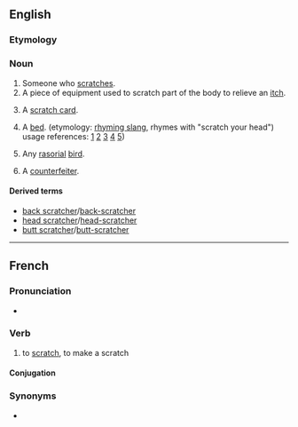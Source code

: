 {{also|Scratcher}}

==English==

===Etymology===
{{suffix|scratch|er|lang=en}}

===Noun===
{{en-noun}}

# Someone who [[scratch]]es.
# A piece of equipment used to scratch part of the body to relieve an [[itch]].
# {{lb|en|lottery}} A [[scratch card]].
# A [[bed]]. (etymology: [[rhyming slang]], rhymes with "scratch your head") usage references: [http://theproject366things.blogspot.com/2010/09/thing-158-milk-market.html] [http://publicaddress.net/default,4110.sm] [http://www.triskelartscentre.ie/issc/] [http://www.boards.ie/vbulletin/showthread.php?t=2056009813] [http://www.druidschool.com/site/1030100/page/901713])
# {{lb|en|zoology}} Any [[rasorial]] [[bird]].
# {{lb|en|slang}} A [[counterfeiter]].

{{Webster 1913}}

====Derived terms====
* [[back scratcher]]/[[back-scratcher]]
* [[head scratcher]]/[[head-scratcher]]
* [[butt scratcher]]/[[butt-scratcher]]

----

==French==

===Pronunciation===
* {{fr-IPA}}

===Verb===
{{fr-verb}}

# {{lb|fr|Quebec|colloquial}} to [[scratch]], to make a scratch

====Conjugation====
{{fr-conj}}

===Synonyms===
* {{l|fr|égratigner}}